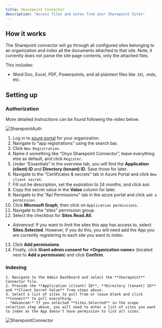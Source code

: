```yaml
---
title: Sharepoint Connector
description: "Access files and notes from your Sharepoint Sites"
---
```


## How it works

The Sharepoint connector will go through all configured sites belonging to an organization and
index all the documents attached to that site. Note, it currently does not parse the site page
contents, only the attached files.

This includes:

- Word Doc, Excel, PDF, Powerpoints, and all plaintext files like .txt, .mdx, etc.

## Setting up

### Authorization

More detailed instructions can be found following the video below.

![SharepointAuth](/images/connectors/sharepoint/SharepointAuth.gif) 

1. Log in to [azure portal](https://portal.azure.com/#home) for your organization. 
2. Navigate to “app registrations” using the search bar. 
3. Click `New Registration`. 
4. Name it something like “Onyx Sharepoint Connector”, leave everything else as default, and click `Register`. 
5. Under “Essentials” in the overview tab, you will find the **Application (client) ID** and **Directory (tenant) ID**. Save those for later. 
6. Navigate to the “Certificates & secrets” tab in Azure Portal and click `New client secret`. 
7. Fill out he description, set the expiration to 24 months, and click `Add`. 
8. Copy the secret value in the **Value** column for later. 
9. Navigate to the "Api Permissions" tab in the azure portal and click `add a permission`. 
10. Click **Microsoft Graph**, then click on `Application permissions`. 
11. Navigate to the “sites” permission group.
12. Select the checkbox for **Sites.Read.All**. 
- *Advanced:* If you want to limit the sites this app has access to, select **Sites.Selected**. However, if you do this, you will need add the App you are currently registering to each site you want to index. 
13. Click **Add permissions**. 
14. Finally, click **Grant admin consent for \<Organization name\>** (located next to **Add a permission**) and click **Confirm**.

### Indexing

    1. Navigate to the Admin Dashboard and select the **Sharepoint** Connector Tile.
    2. Provide the **Application (client) ID**, **Directory (tenant) ID** and **Client Secret Value** from steps above.
    3. Select a list of sites to pull from or leave blank and click **Connect** to pull everything.
    - *Advanced:* If you selected **Sites.Selected** in the scope selection step above, you will need to enter a list of sites you want to index as the App doesn't have permission to list all sites. 

![SharepointConnector](/images/connectors/sharepoint/SharepointConnector.png)
